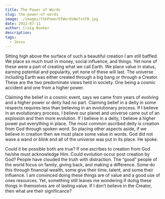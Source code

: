 ```yaml
---
title: The Power of Words
slug: the-power-of-words
image: ./images/thePowerOfWordsNoTxtFB.jpg
date: 2012-07-11
author: Craig Booker
description:
tags:
  - Jesus
---
```


Sitting high above the surface of such a beautiful creation I am still baffled. We place so much trust in money, social influence, and things. Yet none of these were a part of creating what we call Earth. We place value in status, earning potential and popularity, yet none of these will last. The universe including Earth was either created through a big bang or through a Creator. These are the two predominate views held in society. One being a cosmic accident and one from a higher power.

Claiming the belief in a cosmic event, says we came from years of evolving and a higher power or deity had no part. Claiming belief in a deity in some respects requires less than believing in an evolutionary process. If I believe in an evolutionary process, I believe our planet and universe came out of an explosion and then more evolution. If I believe in a deity, I believe a higher power put everything in place. The most common ascribed deity is creation from God through spoken word. So placing other aspects aside, if we believe in creation then we must place some value in words. God did not wave a wand or blink and all of the universe was put in its place. He spoke.

Could it be possible both are true? If one ascribes to creation from God he/she must acknowledge Him. Could evolution occur post creation by God? People have clouded the truth with distraction. The “good” people of the world focus on family, giving back, and making a difference. Some do this through financial wealth, some give their time, talent, and some their influence. I am convinced doing these things are of value and a good use of ones resources. Yet, something still leaves me wondering if doing these things in themselves are of lasting value. If I don’t believe in the Creator, then what are their significance?

